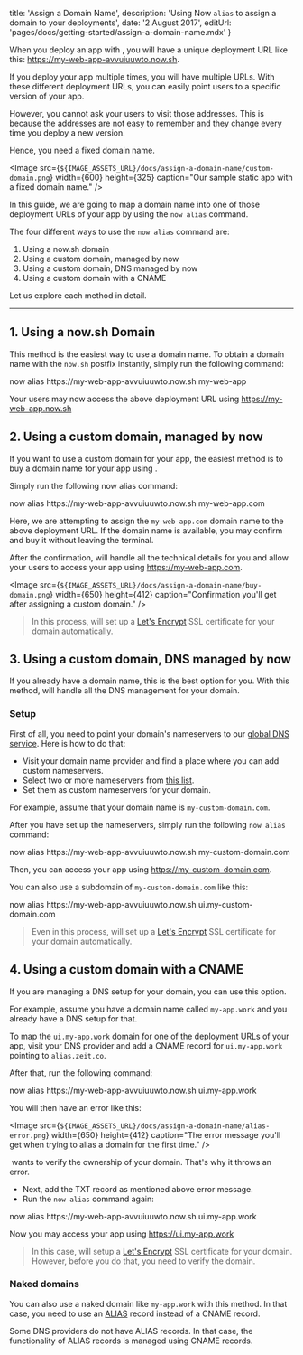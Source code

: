 

  title: 'Assign a Domain Name',
  description: 'Using Now `alias` to assign a domain to your deployments',
  date: '2 August 2017',
  editUrl: 'pages/docs/getting-started/assign-a-domain-name.mdx'
}

When you deploy an app with <Now color="000"/>, you will have a unique deployment URL like this: <https://my-web-app-avvuiuuwto.now.sh>.

If you deploy your app multiple times, you will have multiple URLs. With these different deployment URLs, you can easily point users to a specific version of your app.

However, you cannot ask your users to visit those addresses. This is because the addresses are not easy to remember and they change every time you deploy a new version.

Hence, you need a fixed domain name.

<Image
  src={`${IMAGE_ASSETS_URL}/docs/assign-a-domain-name/custom-domain.png`}
  width={600}
  height={325}
  caption="Our sample static app with a fixed domain name."
/>

In this guide, we are going to map a domain name into one of those deployment URLs of your app by using the `now alias` command.

The four different ways to use the `now alias` command are:

1. <InternalLink href="#1.-using-a-now.sh-domain">
     Using a now.sh domain
   </InternalLink>
2. <InternalLink href="#2.-using-a-custom-domain,-managed-by-now">
     Using a custom domain, managed by now
   </InternalLink>
3. <InternalLink href="#3.-using-a-custom-domain,-dns-managed-by-now">
     Using a custom domain, DNS managed by now
   </InternalLink>
4. <InternalLink href="#4.-using-a-custom-domain-with-a-cname">
     Using a custom domain with a CNAME
   </InternalLink>

Let us explore each method in detail.

---

## 1. Using a now.sh Domain

This method is the easiest way to use a domain name. To obtain a domain name with the `now.sh` postfix instantly, simply run the following command:

<TerminalInput>
  now alias https://my-web-app-avvuiuuwto.now.sh my-web-app
</TerminalInput>

Your users may now access the above deployment URL using <https://my-web-app.now.sh>

## 2. Using a custom domain, managed by now

If you want to use a custom domain for your app, the easiest method is to buy a domain name for your app using <Now color="000"/>.

Simply run the following now alias command:

<TerminalInput>
  now alias https://my-web-app-avvuiuuwto.now.sh my-web-app.com
</TerminalInput>

Here, we are attempting to assign the `my-web-app.com` domain name to the above deployment URL. If the domain name is available, you may confirm and buy it without leaving the terminal.

After the confirmation, <Now color="000"/> will handle all the technical details for you and allow your users to access your app using <https://my-web-app.com>.

<Image
  src={`${IMAGE_ASSETS_URL}/docs/assign-a-domain-name/buy-domain.png`}
  width={650}
  height={412}
  caption="Confirmation you'll get after assigning a custom domain."
/>

> In this process, <Now color="000"/> will set up a [Let's Encrypt](https://letsencrypt.org/) SSL certificate for your domain automatically.

## 3. Using a custom domain, DNS managed by now

If you already have a domain name, this is the best option for you. With this method, <Now color="000"/> will handle all the DNS management for your domain.

### Setup

First of all, you need to point your domain's nameservers to our [global DNS service](https://zeit.co/world). Here is how to do that:

- Visit your domain name provider and find a place where you can add custom nameservers.
- Select two or more nameservers from [this list](https://zeit.co/world#get-started).
- Set them as custom nameservers for your domain.

For example, assume that your domain name is `my-custom-domain.com`.

After you have set up the nameservers, simply run the following `now alias` command:

<TerminalInput>
  now alias https://my-web-app-avvuiuuwto.now.sh my-custom-domain.com
</TerminalInput>

Then, you can access your app using <https://my-custom-domain.com>.

You can also use a subdomain of `my-custom-domain.com` like this:

<TerminalInput>
  now alias https://my-web-app-avvuiuuwto.now.sh ui.my-custom-domain.com
</TerminalInput>

> Even in this process, <Now color="000"/> will set up a [Let's Encrypt](https://letsencrypt.org/) SSL certificate for your domain automatically.

## 4. Using a custom domain with a CNAME

If you are managing a DNS setup for your domain, you can use this option.

For example, assume you have a domain name called `my-app.work` and you already have a DNS setup for that.

To map the `ui.my-app.work` domain for one of the deployment URLs of your app, visit your DNS provider and add a CNAME record for `ui.my-app.work` pointing to `alias.zeit.co`.

After that, run the following command:

<TerminalInput>
  now alias https://my-web-app-avvuiuuwto.now.sh ui.my-app.work
</TerminalInput>

You will then have an error like this:

<Image
  src={`${IMAGE_ASSETS_URL}/docs/assign-a-domain-name/alias-error.png`}
  width={650}
  height={412}
  caption="The error message you'll get when trying to alias a domain for the first time."
/>

&#8203;<Now color="000"/> wants to verify the ownership of your domain. That's why it throws an error.

- Next, add the TXT record as mentioned above error message.
- Run the `now alias` command again:

<TerminalInput>
  now alias https://my-web-app-avvuiuuwto.now.sh ui.my-app.work
</TerminalInput>

Now you may access your app using <https://ui.my-app.work>

> In this case, <Now color="000"/> will setup a [Let's Encrypt](https://letsencrypt.org/) SSL certificate for your domain. However, before you do that, you need to verify the domain.

### Naked domains

You can also use a naked domain like `my-app.work` with this method. In that case, you need to use an [ALIAS](https://support.dnsimple.com/articles/alias-record/) record instead of a CNAME record.

Some DNS providers do not have ALIAS records. In that case, the functionality of ALIAS records is managed using CNAME records.

